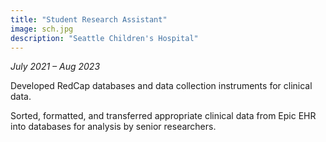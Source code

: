 ```yaml
---
title: "Student Research Assistant"
image: sch.jpg
description: "Seattle Children's Hospital"
---
```


*July 2021 – Aug 2023*

Developed RedCap databases and data collection instruments for clinical data.

Sorted, formatted, and transferred appropriate clinical data from Epic EHR into databases for analysis by senior researchers.
